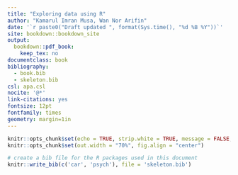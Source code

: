```yaml
---
title: "Exploring data using R"
author: "Kamarul Imran Musa, Wan Nor Arifin"
date: '`r paste0("Draft updated ", format(Sys.time(), "%d %B %Y"))`'
site: bookdown::bookdown_site
output:
  bookdown::pdf_book:
    keep_tex: no
documentclass: book
bibliography:
  - book.bib
  - skeleton.bib
csl: apa.csl
nocite: '@*'
link-citations: yes
fontsize: 12pt
fontfamily: times
geometry: margin=1in
---
```


```r
knitr::opts_chunk$set(echo = TRUE, strip.white = TRUE, message = FALSE, error = FALSE)
knitr::opts_chunk$set(out.width = "70%", fig.align = "center")
```

```r
# create a bib file for the R packages used in this document
knitr::write_bib(c('car', 'psych'), file = 'skeleton.bib')
```
